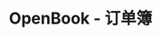 ---
title: 'OpenBook - 订单簿'
openapi: '/cn/api-reference/openapi-cn.json GET /solana/openbook/market/{marketAddress}/orderbook'
---